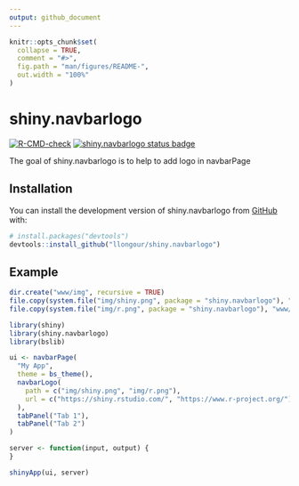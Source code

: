 ```yaml
---
output: github_document
---
```


<!-- README.md is generated from README.Rmd. Please edit that file -->

```r
knitr::opts_chunk$set(
  collapse = TRUE,
  comment = "#>",
  fig.path = "man/figures/README-",
  out.width = "100%"
)
```

# shiny.navbarlogo

<!-- badges: start -->
[![R-CMD-check](https://github.com/llongour/shiny.navbarlogo/actions/workflows/R-CMD-check.yaml/badge.svg)](https://github.com/llongour/shiny.navbarlogo/actions/workflows/R-CMD-check.yaml)
[![shiny.navbarlogo status badge](https://llongour.r-universe.dev/badges/shiny.navbarlogo)](https://llongour.r-universe.dev)
<!-- badges: end -->

The goal of shiny.navbarlogo is to help to add logo in navbarPage

## Installation

You can install the development version of shiny.navbarlogo from [GitHub](https://github.com/) with:

``` r
# install.packages("devtools")
devtools::install_github("llongour/shiny.navbarlogo")
```

## Example

```r
dir.create("www/img", recursive = TRUE)
file.copy(system.file("img/shiny.png", package = "shiny.navbarlogo"), "www/img/shiny.png")
file.copy(system.file("img/r.png", package = "shiny.navbarlogo"), "www/img/r.png")

library(shiny)
library(shiny.navbarlogo)
library(bslib)

ui <- navbarPage(
  "My App",
  theme = bs_theme(),
  navbarLogo(
    path = c("img/shiny.png", "img/r.png"),
    url = c("https://shiny.rstudio.com/", "https://www.r-project.org/")
  ),
  tabPanel("Tab 1"),
  tabPanel("Tab 2")
)

server <- function(input, output) {
}

shinyApp(ui, server)
```
